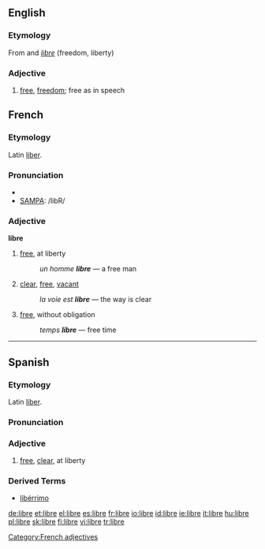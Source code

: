 {{see|LIBRE}}
==English==
===Etymology===
From {{S.}} and {{F.}} ''[[libre]]'' (freedom, liberty)

===Adjective===
{{en-adj|-}}

#{{context|free software movement}} [[free]], [[freedom]]; free as in speech

==French==
===Etymology===
Latin [[liber]].

===Pronunciation===
*{{IPA|/libʀ/}}
*[[w:SAMPA|SAMPA]]: /libR/

===Adjective===
{{fr-infl-adj|sm=libre|sf=libre|pm=libres|pf=libres|smp=libʁ|sfp=libʁ|pmp=libʁ|pfp=libʁ}}
'''libre'''

# [[free]], at liberty
#:''un homme '''libre''''' — a free man
# [[clear]], [[free]], [[vacant]]
#:''la voie est '''libre''''' — the way is clear
# [[free]], without obligation
#:''temps '''libre''''' — free time

[[Category:French adjectives]]

----

==Spanish==
===Etymology===
Latin [[liber]].

===Pronunciation===
{{IPA|/ˈliβɾe/}}

===Adjective===
{{es-adj|f=libre}}

# [[free]], [[clear]], at liberty
=== Derived Terms ===
* [[libérrimo]]

[[de:libre]]
[[et:libre]]
[[el:libre]]
[[es:libre]]
[[fr:libre]]
[[io:libre]]
[[id:libre]]
[[ie:libre]]
[[it:libre]]
[[hu:libre]]
[[pl:libre]]
[[sk:libre]]
[[fi:libre]]
[[vi:libre]]
[[tr:libre]]